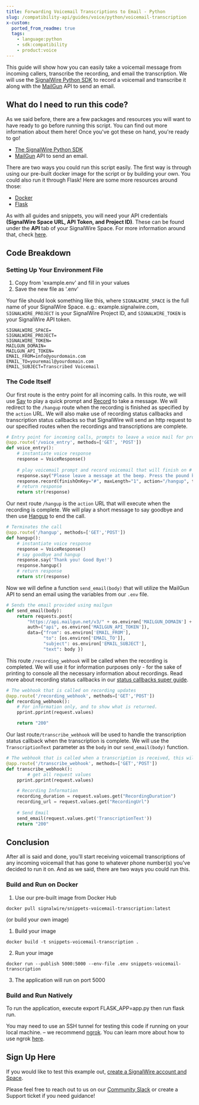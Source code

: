 ```yaml
---
title: Forwarding Voicemail Transcriptions to Email - Python
slug: /compatibility-api/guides/voice/python/voicemail-transcription
x-custom:
  ported_from_readme: true
  tags:
    - language:python
    - sdk:compatibility
    - product:voice
---
```


This guide will show how you can easily take a voicemail message from incoming callers, transcribe the recording, and email the transcription. We will use the [SignalWire Python SDK](/compatibility-api/sdks) to record a voicemail and transcribe it along with the [MailGun](https://www.mailgun.com/) API to send an email.

What do I need to run this code?
--------------------------------

As we said before, there are a few packages and resources you will want to have ready to go before running this script. You can find out more information about them here! Once you've got these on hand, you're ready to go!

- [The SignalWire Python SDK](/compatibility-api/sdks)
- [MailGun](https://www.mailgun.com/) API to send an email. 

There are two ways you could run this script easily. The first way is through using our pre-built docker image for the script or by building your own. You could also run it through Flask! Here are some more resources around those:

- [Docker](https://www.docker.com/get-started)
- [Flask](https://flask.palletsprojects.com/en/2.0.x/)

As with all guides and snippets, you will need your API credentials **(SignalWire Space URL, API Token, and Project ID)**. These can be found under the **API** tab of your SignalWire Space. For more information around that, check [here](/platform/dashboard/get-started/explore).

Code Breakdown
--------------

### Setting Up Your Environment File

1. Copy from 'example.env' and fill in your values
2. Save the new file as '.env'

Your file should look something like this, where `SIGNALWIRE_SPACE` is the full name of your SignalWire Space. e.g.: example.signalwire.com, `SIGNALWIRE_PROJECT` is your SignalWire Project ID, and `SIGNALWIRE_TOKEN` is your SignalWire API token. 

```
SIGNALWIRE_SPACE=
SIGNALWIRE_PROJECT=
SIGNALWIRE_TOKEN=
MAILGUN_DOMAIN=
MAILGUN_API_TOKEN=
EMAIL_FROM=info@yourdomain.com
EMAIL_TO=youremail@yourdomain.com
EMAIL_SUBJECT=Transcribed Voicemail
```

### The Code Itself

Our first route is the entry point for all incoming calls. In this route, we will use [Say](/compatibility-api/cxml/voice/say) to play a quick prompt and [Record](/compatibility-api/cxml/voice/record) to take a message. We will redirect to the `/hangup` route when the recording is finished as specified by the `action` URL. We will also make use of recording status callbacks and transcription status callbacks so that SignalWire will send an http request to our specified routes when the recordings and transcriptions are complete.

```python
# Entry point for incoming calls, prompts to leave a voice mail for processing.
@app.route('/voice_entry', methods=['GET', 'POST'])
def voice_entry():
  	# instantiate voice response 
    response = VoiceResponse()
    
    # play voicemail prompt and record voicemail that will finish on # key 
    response.say("Please leave a message at the beep. Press the pound key when finished.")
    response.record(finishOnKey="#", maxLength="1", action="/hangup", transcribe="true", transcribeCallback="/transcribe_webhook", recordingStatusCallback="/recording_webhook")
    # return response
    return str(response)
```

Our next route `/hangup` is the `action` URL that will execute when the recording is complete. We will play a short message to say goodbye and then use [Hangup](/compatibility-api/cxml/voice/hangup) to end the call.

```python
# Terminates the call
@app.route('/hangup', methods=['GET','POST'])
def hangup():
    # instantiate voice response 
    response = VoiceResponse()
    # say goodbye and hangup 
    response.say('Thank you! Good Bye!')
    response.hangup()
    # return response 
    return str(response)
```

Now we will define a function `send_email(body)` that will utilize the MailGun API to send an email using the variables from our `.env` file.

```python
# Sends the email provided using mailgun
def send_email(body):
    return requests.post(
        "https://api.mailgun.net/v3/" + os.environ['MAILGUN_DOMAIN'] + "/messages",
        auth=("api", os.environ['MAILGUN_API_TOKEN']),
        data={"from": os.environ['EMAIL_FROM'],
              "to": [os.environ['EMAIL_TO']],
              "subject": os.environ['EMAIL_SUBJECT'],
              "text": body })
```

This route `/recording_webhook` will be called when the recording is completed. We will use it for information purposes only - for the sake of printing to console all the necessary information about recordings. Read more about recording status callbacks in our [status callbacks super guide](/compatibility-api/guides/signalwire-status-callbacks#recording-status-callbacks).

```python
# The webhook that is called on recording updates
@app.route('/recording_webhook', methods=['GET','POST'])
def recording_webhook():
    # For information only, and to show what is returned.
    pprint.pprint(request.values)

    return "200"
```

Our last route`/transcribe_webhook` will be used to handle the transcription status callback when the transcription is complete. We will use the `TranscriptionText` parameter as the `body` in our `send_email(body)` function. 

```python
# The webhook that is called when a transcription is received, this will process the transcription actions.
@app.route('/transcribe_webhook', methods=['GET','POST'])
def transcribe_webhook():
		# get all request values 
    pprint.pprint(request.values)

    # Recording Information
    recording_duration = request.values.get("RecordingDuration")
    recording_url = request.values.get("RecordingUrl")
    
    # Send Email
    send_email(request.values.get('TranscriptionText'))
    return "200"
```

Conclusion
----------

After all is said and done, you'll start receiving voicemail transcriptions of any incoming voicemail that has gone to whatever phone number(s) you've decided to run it on. And as we said, there are two ways you could run this. 

### Build and Run on Docker

1. Use our pre-built image from Docker Hub 

```
docker pull signalwire/snippets-voicemail-transcription:latest
```

(or build your own image)

1. Build your image

```
docker build -t snippets-voicemail-transcription .
```

2. Run your image

```
docker run --publish 5000:5000 --env-file .env snippets-voicemail-transcription
```

3. The application will run on port 5000

### Build and Run Natively

To run the application, execute export FLASK_APP=app.py then run flask run.

You may need to use an SSH tunnel for testing this code if running on your local machine. – we recommend [ngrok](https://ngrok.com/). You can learn more about how to use ngrok [here](/platform/basics/guides/technical-troubleshooting/how-to-test-webhooks-with-ngrok). 

Sign Up Here
------------

If you would like to test this example out, [create a SignalWire account and Space](https://m.signalwire.com/signups/new?s=1).

Please feel free to reach out to us on our [Community Slack](https://signalwire.community/) or create a Support ticket if you need guidance!
